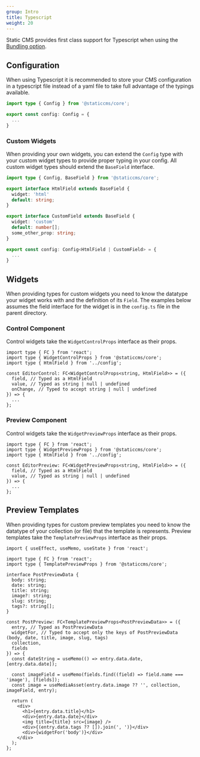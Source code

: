 ```yaml
---
group: Intro
title: Typescript
weight: 20
---
```


Static CMS provides first class support for Typescript when using the [Bundling option](/docs/add-to-your-site-bundling).

## Configuration

When using Typescript it is recommended to store your CMS configuration in a typescript file instead of a yaml file to take full advantage of the typings available.

```ts
import type { Config } from '@staticcms/core';

export const config: Config = {
  ...
}
```

### Custom Widgets

When providing your own widgets, you can extend the `Config` type with your custom widget types to provide proper typing in your config. All custom widget types should extend the `BaseField` interface.

```ts
import type { Config, BaseField } from '@staticcms/core';

export interface HtmlField extends BaseField {
  widget: 'html'
  default: string;
}

export interface CustomField extends BaseField {
  widget: 'custom'
  default: number[];
  some_other_prop: string;
}

export const config: Config<HtmlField | CustomField> = {
  ...
}
```

## Widgets

When providing types for custom widgets you need to know the datatype your widget works with and the definition of its `Field`. The examples below assumes the field interface for the widget is in the `config.ts` file in the parent directory.

### Control Component

Control widgets take the `WidgetControlProps` interface as their props.

```tsx
import type { FC } from 'react';
import type { WidgetControlProps } from '@staticcms/core';
import type { HtmlField } from '../config';

const EditorControl: FC<WidgetControlProps<string, HtmlField>> = ({
  field, // Typed as a HtmlField
  value, // Typed as string | null | undefined
  onChange, // Typed to accept string | null | undefined
}) => {
  ...
};
```

### Preview Component

Control widgets take the `WidgetPreviewProps` interface as their props.

```tsx
import type { FC } from 'react';
import type { WidgetPreviewProps } from '@staticcms/core';
import type { HtmlField } from '../config';

const EditorPreview: FC<WidgetPreviewProps<string, HtmlField>> = ({
  field, // Typed as a HtmlField
  value, // Typed as string | null | undefined
}) => {
  ...
};
```

## Preview Templates

When providing types for custom preview templates you need to know the datatype of your collection (or file) that the template is represents. Preview templates take the `TemplatePreviewProps` interface as their props.

```tsx
import { useEffect, useMemo, useState } from 'react';

import type { FC } from 'react';
import type { TemplatePreviewProps } from '@staticcms/core';

interface PostPreviewData {
  body: string;
  date: string;
  title: string;
  image?: string;
  slug: string;
  tags?: string[];
}

const PostPreview: FC<TemplatePreviewProps<PostPreviewData>> = ({
  entry, // Typed as PostPreviewData
  widgetFor, // Typed to accept only the keys of PostPreviewData (body, date, title, image, slug, tags)
  collection,
  fields
}) => {
  const dateString = useMemo(() => entry.data.date, [entry.data.date]);

  const imageField = useMemo(fields.find((field) => field.name === 'image'), [fields]);
  const image = useMediaAsset(entry.data.image ?? '', collection, imageField, entry);

  return (
    <div>
      <h1>{entry.data.title}</h1>
      <div>{entry.data.date}</div>
      <img title={title} src={image} />
      <div>{(entry.data.tags ?? []).join(', ')}</div>
      <div>{widgetFor('body')}</div>
    </div>
  );
};
```
